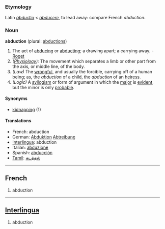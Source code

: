 ===Etymology===
Latin ''[[abductio]]'' < ''[[abducere]]'', to lead away: compare French ''abduction''. 

===Noun===
'''abduction''' (plural: [[abductions]])

#The act of [[abducing]] or [[abducting]]; a drawing apart; a carrying away. - [[Roget]]
#''([[Physiology]]):'' The movement which separates a limb or other part from the axis, or middle line, of the body.
#''(Law)'' The [[wrongful]], and usually the forcible, carrying off of a human being; as, the ''abduction'' of a child, the ''abduction'' of an [[heiress]].
#''(Logic)'' A [[syllogism]] or form of argument in which the [[major]] is [[evident]], but the minor is only [[probable]].

====Synonyms====
*[[kidnapping]] (1)

====Translations====
*French: abduction
*German: [[Abduktion]] [[Abtreibung]]
*[[Interlingua]]: abduction
*Italian: [[abduzione]]
*Spanish: [[abducción]]
*[[Tamil]]: [[கடத்தல்]]

----

==French==

# abduction

----

==[[Interlingua]]==

# abduction